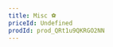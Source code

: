 ```yaml
---
title: Misc ⚽
priceId: Undefined
prodId: prod_QRt1u9QKRGO2NN
---
```


<Card
  href="/plugins/misc/metadata"
  title="Metadata Plugin"
  description="Configure all metadata tags, SEO, structured data, with a single click."
/>
